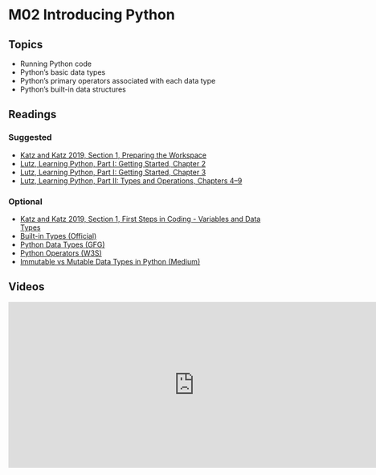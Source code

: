 # M02 Introducing Python

## Topics

-   Running Python code
-   Python's basic data types
-   Python's primary operators associated with each data type
-   Python's built-in data structures

## Readings

### Suggested

-   [Katz and Katz 2019, Section 1, Preparing the Workspace](https://learning.oreilly.com/library/view/learn-python-by/9781789535365/8f352965-cebb-43c0-b2ca-0f6bf944899e.xhtml)
-   [Lutz, Learning Python, Part I: Getting Started, Chapter 2](https://learning.oreilly.com/library/view/learning-python-5th/9781449355722/ch02.html)
-   [Lutz, Learning Python, Part I: Getting Started, Chapter 3](https://learning.oreilly.com/library/view/learning-python-5th/9781449355722/ch03.html)
-   [Lutz, Learning Python, Part II: Types and Operations, Chapters 4–9](https://learning.oreilly.com/library/view/learning-python-5th/9781449355722/part02.html)

### Optional

-   [Katz and Katz 2019, Section 1, First Steps in Coding - Variables and Data Types](https://learning.oreilly.com/library/view/learn-python-by/9781789535365/5fea535c-b144-4c8b-b20b-0a0ee1c1f157.xhtml)
-   [Built-in Types (Official)](https://docs.python.org/3/library/stdtypes.html)
-   [Python Data Types (GFG)](https://www.geeksforgeeks.org/python-data-types/)
-   [Python Operators (W3S)](https://www.w3schools.com/python/python_operators.asp)
-   [Immutable vs Mutable Data Types in Python (Medium)](https://towardsdatascience.com/immutable-vs-mutable-data-types-in-python-e8a9a6fcfbdc)

## Videos

<iframe src="https://kaltura-connect.its.virginia.edu/embedplaylist/secure/embed/v2/1/playlistId/1_zcuqcvm2/uiConfId/44972551" width="740px" height="330px" allowfullscreen webkitallowfullscreen mozAllowFullScreen allow="autoplay *; fullscreen *; encrypted-media *" referrerpolicy="no-referrer-when-downgrade" sandbox="allow-forms allow-same-origin allow-scripts allow-top-navigation allow-pointer-lock allow-popups allow-modals allow-orientation-lock allow-popups-to-escape-sandbox allow-presentation allow-top-navigation-by-user-activation" frameborder="0" title="M01 Introducing Python"></iframe>